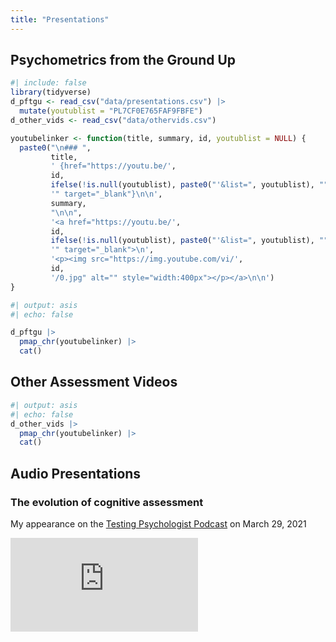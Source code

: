 ```yaml
---
title: "Presentations"
---
```


## Psychometrics from the Ground Up

```r
#| include: false
library(tidyverse)
d_pftgu <- read_csv("data/presentations.csv") |> 
  mutate(youtublist = "PL7CF0E765FAF9FBFE")
d_other_vids <- read_csv("data/othervids.csv")

youtubelinker <- function(title, summary, id, youtublist = NULL) {
  paste0("\n### ", 
         title, 
         ' {href="https://youtu.be/',
         id,
         ifelse(!is.null(youtublist), paste0("'&list=", youtublist), ""),
         '" target="_blank"}\n\n',
         summary,
         "\n\n",
         '<a href="https://youtu.be/',
         id,
         ifelse(!is.null(youtublist), paste0("'&list=", youtublist), ""),
         '" target="_blank">\n',
         '<p><img src="https://img.youtube.com/vi/',
         id,
         '/0.jpg" alt="" style="width:400px"></p></a>\n\n')
}
```



```r
#| output: asis
#| echo: false

d_pftgu |> 
  pmap_chr(youtubelinker) |> 
  cat()
```

## Other Assessment Videos

```r
#| output: asis
#| echo: false
d_other_vids |> 
  pmap_chr(youtubelinker) |> 
  cat()
```

## Audio Presentations

### The evolution of cognitive assessment {target="_blank" href="The evolution of cognitive assessment with Dr. W. Joel Schneider"}

My appearance on the [Testing Psychologist Podcast](https://www.thetestingpsychologist.com/) on March 29, 2021

<iframe src="https://www.thetestingpsychologist.com/?powerpress_embed=2349-podcast&amp;amp;powerpress_player=mediaelement-audio" frameborder="0" scrolling="no"></iframe>


